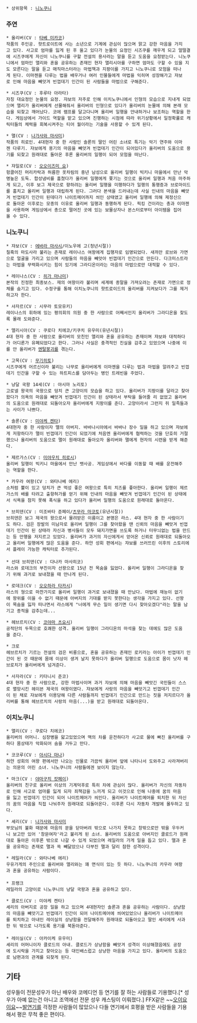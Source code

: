  * 상위항목 : [[니노쿠니]]

=== 주연  ===
 * 올리버(CV : [[타베 미카코]]) 
 작품의 주인공. 핫트로이트에 사는 소년으로 기계에 관심이 많으며 맑고 강한 마음을 가지고 있다. 사고로 엄마를 잃게 된 후 울고 있다가 눈물의 요정인 시즈쿠를 깨우게 되고 얼떨결에 시즈쿠에게 자신이 니노쿠니를 구할 전설의 용사라는 말을 듣고 도움을 요청받는다. 니노쿠니에서 엄마인 앨리와 혼을 공유하는 존재인 현자 앨리시아를 구하면 엄마도 구할 수 있을 지도 모른다는 말을 듣고 매직마스터라는 마법책과 지팡이를 가지고 니노쿠니로 모험을 떠나게 된다. 이마젠을 다루는 법을 배우거나 여러 인물들에게 마법을 익히며 성장해가고 쟈보로 인해 마음을 빼앗겨 빈껍데기 인간이 된 사람들을 마법으로 구해준다. 

 * 시즈쿠(CV : 후루타 아라타) 
 자칭 대요정인 눈물의 요정. 쟈보의 저주로 인해 이치노쿠니에서 인형의 모습으로 지내게 되었으며 앨리가 올리버에게 선물해줘서 올리버의 인형으로 있다가 올리버의 눈물에 의해 본래 모습을 되찾고 깨어났다. 코에 램프를 달고다니며 올리버 일행을 안내하거나 보조하는 역할을 한다. 게임상에서 가이드 역할을 맡고 있으며 진행하는 시점에 따라 위기상황에서 일정확률로 캐릭터들의 체력을 회복시켜주는 티어 월이라는 기술을 사용할 수 있게 된다.

 * 맬(CV : [[나가사와 마사미]])
 작품의 히로인. 4대현자 중 한 사람인 솔론의 딸인 어린 소녀로 특기는 악기 연주와 이마젠 다루기. 쟈보에게 용기의 마음을 빼앗겨 빈껍데기 인간이 되어있다가 올리버의 도움으로 용기를 되찾고 원래대로 돌아온 후론 올리버의 일행이 되어 모험을 떠난다.

 * 쟈일로(CV : [[오오이즈미 요]])
 헝클어진 머리카락과 허름한 옷차림의 중년 남성으로 올리버 일행이 빅키니 마을에서 만난 악명높은 도둑. 합성냄비를 훔쳤다가 올리버 일행에게 쫓기는 것으로 올리버 일행과 처음 마주하게 되고, 이후 보그 제국으로 향하려는 올리버 일행을 미행하다가 일행의 통행증과 브로마이드를 훔치고 올리버 일행과 대립하게 된다. 그러다 본색을 드러내는데 사실 인내의 마음을 빼앗겨 빈껍데기 인간이 된데다가 나이트메어까지 씌인 상태였고 올리버 일행에 의해 제정신으로 돌아온 이후로는 모종의 이유로 올리버 일행과 동행하게 된다. 픽킹 건이라는 총과 이마젠을 사용하며 게임상에서 총으로 떨어진 곳에 있는 보물상자나 몬스터로부터 아이템을 집어올 수 있다.
=== 니노쿠니 ===
 * 쟈보(CV : [[에바라 마사시]]/이노우에 고(청년시절))
 칠흑의 마도사라 불리는 존재로 레이나스 여왕에게 집행자로 임명되었다. 새까만 로브와 가면으로 얼굴을 가리고 있으며 사람들의 마음을 빼앗아 빈껍데기 인간으로 만든다. 다크미스트라는 마법을 무력화시키는 힘이 있기에 그라디온이라는 마음의 마법으로만 대적할 수 있다.

 * 레이나스(CV : [[히가 마나미]])
 본작의 진정한 최종보스. 재의 여왕이라 불리며 세계에 종말을 가져오려는 존재로 가면으로 정체를 숨기고 있다. 수정구를 통해 이치노쿠니의 핫트로이드의 올리버를 지켜보다가 그를 제거하고자 한다.

 * 샤자르(CV : 시무라 토모유키)
 레이나스의 휘하에 있는 평의회의 의원 중 한 사람으로 어째서인지 올리버가 그라디온을 찾도록 몰래 도와준다.

 * 앨리시아(CV : 쿠로다 치에코/키쿠치 유우미(유년시절))
 4대 현자 중 한 사람으로 올리버의 모친인 앨리와 혼을 공유하는 존재이며 쟈보와 대적하다가 어디론가 유폐되었다고 한다. 그러나 사실은 충격적인 진실을 감추고 있었으며 나중에 이를 안 올리버가 [[멘탈붕괴]]를 겪는다.

 * 고목(CV : [[무기히토]])
 시즈쿠에게 어르신이라 불리는 나무로 올리버에게 이마젠을 다루는 법과 마법을 알려주고 빈껍데기 인간을 구할 수 있는 하트피스를 담아두는 병인 트레빈을 주었다.

 * 냥달 국왕 14세(CV : 야시마 노리토)
 고로넬 왕국의 국왕으로 덩치 큰 고양이의 모습을 하고 있다. 올리버가 지팡이를 달라고 찾아왔다가 의욕의 마음을 빼앗겨 빈껍데기 인간이 된 상태라서 부탁을 들어줄 리 없었고 올리버의 도움으로 원래대로 되돌아오자 올리버에게 지팡이를 준다. 고양이라서 그런지 쥐 일족들과는 사이가 나쁘다.

 * 솔론(CV : [[미야케 켄타]])
 4대현자 중 한 사람이자 맬의 아버지. 바바나시아에서 바바나 장수 일을 하고 있으며 쟈보에게 저항하다가 맬이 빈껍데기 인간이 되었기에 처음엔 올리버에게 협력하는 것을 단호히 거절했으나 올리버의 도움으로 맬이 원래대로 돌아오자 올리버와 맬에게 현자의 시련을 받게 해준다.

 * 제르가스(CV : [[미야우치 히로시]])
 올리버 일행이 빅키니 마을에서 만난 뱃사공. 게임상에서 바다를 이동할 때 배를 운전해주는 역할을 한다. 

 * 카우라 여왕(CV : 와타나베 에리)
 소처럼 뿔이 있고 덩치가 큰 먹성 좋은 여왕으로 특히 치즈를 좋아한다. 올리버 일행이 제르가스의 배를 타려고 출항허가를 얻기 위해 인내의 마음을 빼앗겨 빈껍데기 인간이 된 상태에서 식욕을 참지 못해 폭식을 하고 있다가 올리버 일행의 도움으로 원래대로 돌아온다.

 * 브히덴(CV : 미조바타 준페이/[[츠무라 마코토]](유년시절))
 브히덴은 보그 제국의 왕으로서 물려받은 이름이고 본명은 라스. 4대 현자 중 한 사람이기도 하다. 검은 장발의 미남자로 올리버 일행이 그를 찾아왔을 땐 신뢰의 마음을 빼앗겨 빈껍데기 인간이 된 상태라 자신과 병사들이 모두 돼지가면을 쓰도록 하거나 터무늬없는 법을 만드는 등 만행을 저지르고 있었다. 올리버가 과거의 자신에게서 얻어온 신뢰로 원래대로 되돌아오고 올리버 일행에게 많은 도움을 준다. 하얀 성회 편에서는 쟈보를 쓰러뜨린 이후의 스토리에서 플레이 가능한 캐릭터로 추가된다.
 
 * 선대 브히덴(CV : 다나카 마사히코)
 라스와 로데크의 부친이자 선왕으로 15년 전 목숨을 잃었다. 올리버 일행이 그라디온을 찾기 위해 과거로 보내졌을 때 만나게 된다.

 * 로데크(CV : [[오오하라 타카시]])
 라스의 형으로 마찬가지로 올리버 일행이 과거로 보내졌을 때 만났다. 마법에 재능이 없기에 왕위를 이을 수 없기 때문에 아버지의 기대를 받지 못한다는 생각을 가지고 있다. 선왕이 목숨을 잃자 떠나면서 라스에게 "너에게 무슨 일이 생기면 다시 찾아오겠다"라는 말을 남기고 종적을 감추는데...

 * 헤브르치(CV : [[코야마 츠요시]])
 공적단의 두목으로 호쾌한 성격. 올리버 일행이 그라디온의 마석을 찾는 데에도 많은 도움을 준다.

 * 크로
 헤브르치가 기르는 전설의 검은 비룡으로, 혼을 공유하는 존재인 로키라는 아이가 빈껍데기 인간이 된 것 때문에 몸에 이상이 생겨 날지 못하다가 올리버 일행으로 도움으로 몸이 낫자 헤브로치가 올리버에게 넘겨준다.

 * 사자라(CV : 키타니시 준코)
 4대 현자 중 한 사람으로, 강한 마법사이며 과거 쟈보에 의해 마음을 빼앗긴 국민들이 스스로 멸망시킨 헤이븐 제국의 여왕이였다. 쟈보에게 사랑의 마음을 빼앗기고 빈껍데기 인간이 된 채로 쟈보에게 이용당해 다른 사람들까지 빈껍데기 인간으로 만드는 짓을 저지르다가 올리버를 통해 헤브르치의 사랑의 마음(...)을 받고 원래대로 되돌아온다.
=== 이치노쿠니 ===
 * 앨리(CV : 쿠로다 치에코)
 올리버의 어머니. 심장병을 앓고있었으며 맥의 차를 운전하다가 사고로 물에 빠진 올리버를 구하다 몸상태가 악화되어 숨을 거두고 만다. 

 * 코코루(CV : [[아시다 마나]])
 하얀 성회의 여왕 편에서만 나오는 인물로 가끔씩 올리버 앞에 나타나서 도와주고 사라져버리는 의문의 어린 소녀. 니노쿠니의 사람들에겐 보이지 않는다.

 * 마크(CV : [[야마구치 캇페이]])
 올리버의 친구로 올리버 이상의 기계덕후로 특히 차에 관심이 많다. 올리버가 자신의 자동차로 인해 사고로 엄마를 잃게 되자 죄책감을 느끼게 되고 이것으로 인해 나중에 꿈의 마음을 잃고 빈껍데기 인간이 되어 나이트메어가 씌인다. 올리버가 나이트메어를 퇴치한 뒤 자신의 꿈의 마음을 직접 나눠주자 원래대로 되돌아온다. 이후론 다시 자동차 개발에 몰두하고 있다.

 * 셰리(CV : [[나가사와 마사미]]
 부모님의 불화 때문에 마음의 문을 닫아버려 밖으로 나가지 못하고 창밖으로만 밖을 우두커니 보고만 있어 '창문여자'라고 불리게 된 소녀. 올리버의 도움으로 아버지인 클로드가 원래대로 돌아온 이후론 밖으로 나갈 수 있게 되었으며 레일라의 가게 일을 돕고 있다. 맬과 혼을 공유하는 존재로 맬과 쏙 빼닮았으나 다부진 맬과 달리 참한 성격이다.

 * 레일라(CV : 와타나베 에리)
 우유가게의 주인으로 올리버와 앨리와는 꽤 면식이 있는 듯 하다. 니노쿠니의 카우라 여왕과 혼을 공유하는 사람이다.
 
 * 프랭크
 레일라의 고양이로 니노쿠니의 냥달 국왕과 혼을 공유하고 있다.

 * 클로드(CV : 미야케 켄타)
 셰리의 아버지로 공장 일을 하고 있으며 4대현자인 솔론과 혼을 공유하는 사람이다. 상냥함의 마음을 빼앗기고 빈껍데기 인간이 되어 나이트메어에 씌여있었으나 올리버가 나이트메어를 퇴치하고 아내인 레이실의 상냥함을 전달해주자 원래대로 되돌아오고 딸인 셰리에게 사과한 뒤 밖으로 나가도록 용기를 북돋아준다.
 
 * 레이실(CV : 아카이케 유우미) 
 셰리의 어머니이자 클로드의 아내. 클로드가 상냥함을 빼앗겨 성격이 이상해졌음에도 공장에 도시락을 가지고 찾아오는 등 대인배스럽고 상냥한 마음을 가지고 있다. 올리버의 도움으로 남편과의 관계를 되찾게 된다.
== 기타 ==
성우들이 전문성우가 아닌 배우와 코메디언 등 연기를 잘 하는 사람들로 기용했다.[* 성우가 아예 없는건 아니고 조역에선 전문 성우 캐스팅이 이뤄졌다.] FFX같은 ~~[[오이요이요]]~~[[발연기]]를 걱정한 사람들이 많았으나 다들 연기에서 호평을 받은 사람들을 기용해서 평은 무척 좋은 편이다.
